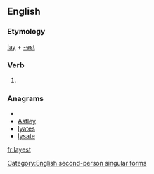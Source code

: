 ==English==

===Etymology===
[[lay]] + [[-est]]

===Verb===
{{en-verb form}}

# {{archaic}} {{form of|Second-person singular simple present form|lay}}

===Anagrams===
* {{alphagram|aelsty}}
* [[Astley#English|Astley]]
* [[lyates#English|lyates]]
* [[lysate#English|lysate]]

[[Category:English second-person singular forms]]

[[fr:layest]]